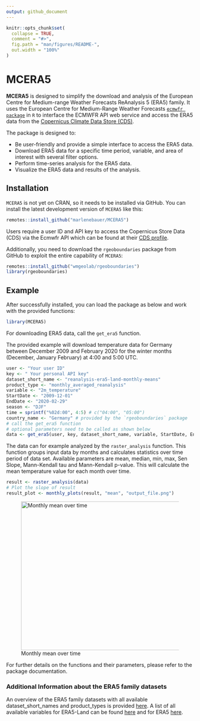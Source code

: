 ```yaml
---
output: github_document
---
```


<!-- README.md is generated from README.Rmd. Please edit that file -->

```r
knitr::opts_chunk$set(
  collapse = TRUE,
  comment = "#>",
  fig.path = "man/figures/README-",
  out.width = "100%"
)
```

# MCERA5

<!-- badges: start -->

<!-- badges: end -->

**MCERA5** is designed to simplify the download and analysis of the European Centre for Medium-range Weather Forecasts ReAnalysis 5 (ERA5) family. It uses the European Centre for Medium-Range Weather Forecasts  [`ecmwfr package`](https://github.com/bluegreen-labs/ecmwfr) in `R` to interface the ECMWFR API web service and access the ERA5 data from the [Copernicus Climate Data Store (CDS)](https://cds.climate.copernicus.eu/cdsapp#!/home).


The package is designed to:

- Be user-friendly and provide a simple interface to access the ERA5 data.
- Download ERA5 data for a specific time period, variable, and area of interest with several filter options.
- Perform time-series analysis for the ERA5 data.
- Visualize the ERA5 data and results of the analysis.


## Installation

`MCERA5` is not yet on CRAN, so it needs to be installed via GitHub. You can install the latest development version of `MCERA5` like this:

```r
remotes::install_github("marlenebauer/MCERA5")
```

Users require a user ID and API key to access the Copernicus Store Data (CDS) via the Ecmwfr API which can be found at their [CDS profile](https://cds.climate.copernicus.eu/user/login).

Additionally, you need to download the `rgeoboundaries` package from GitHub to exploit the entire capability of `MCERA5`:

```r
remotes::install_github("wmgeolab/rgeoboundaries")
library(rgeoboundaries)
```

## Example

After successfully installed, you can load the package as below and work with the provided functions:
```r
library(MCERA5)
```


For downloading ERA5 data, call the `get_era5` function.

The provided example will download temperature data for Germany between December 2009 and February 2020 for the winter months (December, January February) at 4:00 and 5:00 UTC.

```r
user <- "Your user ID"
key <- " Your personal API key"
dataset_short_name <- "reanalysis-era5-land-monthly-means"
product_type <- "monthly_averaged_reanalysis"
variable <- "2m_temperature"
StartDate <- "2009-12-01"
EndDate <- "2020-02-29"
season <- "DJF"
time = sprintf("%02d:00", 4:5) # c("04:00", "05:00")
country_name <- "Germany" # provided by the `rgeoboundaries` package
# call the get_era5 function
# optional parameters need to be called as shown below
data <- get_era5(user, key, dataset_short_name, variable, StartDate, EndDate, time, season=season, country_name=country_name, product_type=product_type)
```


The data can for example analyzed by the `raster_analysis` function.
This function groups input data by months and calculates statistics over time period of data set. Available parameters are mean, median, min, max, Sen Slope, Mann-Kendall tau and Mann-Kendall p-value.
This will calculate the mean temperature value for each month over time.

```r
result <- raster_analysis(data)
# Plot the slope of result
result_plot <- monthly_plots(result, "mean", "output_file.png")
```
![Monthly mean over time](https://raw.githubusercontent.com/marlenebauer/MCERA5/main/mean_months_.png){ width=900px height=400px}

For further details on the functions and their parameters, please refer to the package documentation.


### Additional Information about the ERA5 family datasets

An overview of the ERA5 family datasets with all available dataset_short_names and product_types is provided [here](https://confluence.ecmwf.int/display/CKB/Climate+Data+Store+%28CDS%29+API+Keywords#ClimateDataStore(CDS)APIKeywords-ERA5familydatasets). A list of all available variables for ERA5-Land can be found [here](https://confluence.ecmwf.int/display/CKB/ERA5-Land%3A+data+documentation) and for ERA5 [here](https://confluence.ecmwf.int/display/CKB/ERA5%3A+data+documentation).
